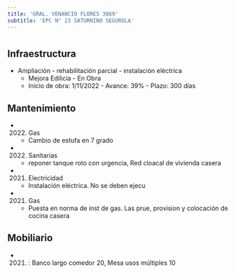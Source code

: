 ```yaml
---
title: 'GRAL. VENANCIO FLORES 3869'
subtitle: 'EPC N° 23 SATURNINO SEGUROLA'
---
```


#
## Infraestructura

* Ampliación - rehabilitación parcial - instalación eléctrica 
    + Mejora Edilicia - En Obra 
    + Inicio de obra: 1/11/2022 - Avance: 39% - Plazo: 300 días 






## Mantenimiento

*  (2022) Gas 
    + Cambio de estufa en 7 grado

*  (2022) Sanitarias 
    + reponer tanque roto con urgencia, Red cloacal de vivienda casera

*  (2021) Electricidad 
    + Instalación eléctrica. No se deben ejecu

*  (2021) Gas 
    + Puesta en norma de inst de gas. Las prue, provision y colocación de cocina casera





## Mobiliario

*  (2021) : Banco largo comedor 20, Mesa usos múltiples 10 



